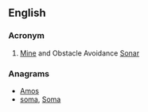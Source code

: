 ==English==

===Acronym===
{{head|en|acronym}}

# {{context|military|lang=en}} [[Mine]] and Obstacle Avoidance [[Sonar]]

===Anagrams===
* [[Amos#English|Amos]] 
* [[soma#English|soma]], [[Soma#English|Soma]]